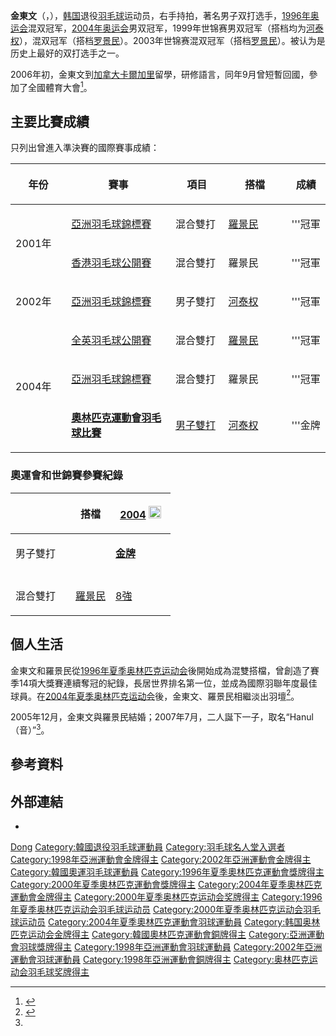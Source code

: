 {{noteTA|G1=Badminton}}
{{Infobox Badminton player
| image =
| playername              = 金東文
| caption                 = 
| birth_name              = 김동문
| date_of_birth           = {{birth date and age|1975|9|22}}
| place_of_birth          = {{KOR}}[[全羅南道|全羅南道]][[谷城郡|谷城郡]]
| residence               =
| height                  = {{height|m=1.85}}
| weight                  = 
| handedness              = 右手
| country                 = {{KOR}}
| years_intldebut         =
| years_started            = 
| coach                   = 
| event                   = 男子双打/混合双打
| highest_ranking         = '''第1位'''
| date_of_highest_ranking = 
| current_ranking         = 
| date_of_current_ranking = 
| titles                  = [[File:Gold_medal_olympic.svg|15px]] [[夏季奧林匹克運動會羽毛球比賽|奧運會]]：1（男雙）<br/>[[File:Gold_medal_olympic.svg|15px]] [[夏季奧林匹克運動會羽毛球比賽|奧運會]]：1（混雙）<br/>[[File:Gold_medal_world_centered-2.svg|15px]] [[世界羽毛球錦標賽|世錦賽]]：1（男双）<br/>[[File:Gold_medal_world_centered-2.svg|15px]] [[世界羽毛球錦標賽|世錦賽]]：2（混雙）<br/>[[File:Simple_silver_cup.svg|15px]] [[蘇迪曼盃|蘇迪曼盃]]：1
| bwf_id                  = 5745
}}
{{MedalTableTop|width=286px}}
{{MedalSport | 男子[[羽毛球|羽毛球]]}}
{{MedalCountry | {{KOR}} }}
{{MedalCompetition | [[奥林匹克运动会羽毛球比赛|奥林匹克运动会]]}}
{{MedalGold  | [[1996年夏季奥林匹克运动会|1996 亞特蘭大]] | [[1996年夏季奥林匹克运动会羽毛球比赛|混合雙打]]}}
{{MedalBronze| [[2000年夏季奥林匹克运动会|2000年 悉尼]] | [[2000年夏季奥林匹克运动会羽毛球比赛|男子雙打]]}}
{{MedalGold  | [[2004年夏季奥林匹克运动会|2004年 雅典]] | [[2004年夏季奥林匹克运动会羽毛球比赛|男子雙打]]}}
{{MedalCompetition | [[世界羽毛球锦标赛|世界羽毛球锦标赛]]}}
{{MedalBronze| [[1995年世界羽毛球锦标赛|1995年 洛桑]] | 男子雙打}}
{{MedalGold  | [[1999年世界羽毛球锦标赛|1999年 哥本哈根]] | 男子雙打}}
{{MedalGold  | [[1999年世界羽毛球锦标赛|1999年 哥本哈根]] | 混合雙打}}
{{MedalSilver| [[2001年世界羽毛球锦标赛|2001年 西維爾]] | 男子雙打}}
{{MedalSilver| [[2001年世界羽毛球锦标赛|2001年 西維爾]] | 混合雙打}}
{{MedalGold  | [[2003年世界羽毛球锦标赛|2003年 伯明翰]] | 混合雙打}}
{{MedalCompetition | [[羽球世界杯|世界杯]]}}
{{MedalSilver| [[1995年羽毛球世界盃|1995年 雅加達]] | 混合雙打}}
{{MedalCompetition | [[蘇迪曼盃|蘇迪曼盃]]}}
{{MedalBronze| [[1995年蘇迪曼盃|1995年 洛桑]] | 混合團體}}
{{MedalSilver| [[1997年蘇迪曼盃|1997年 格拉斯哥]] | 混合團體}}
{{MedalSilver| [[1999年蘇迪曼盃|1999年 哥本哈根]] | 混合團體}}
{{MedalBronze| [[2001年蘇迪曼盃|2001年 塞維亞]] | 混合團體}}
{{MedalGold  | [[2003年蘇迪曼盃|2003年 燕豪芬]] | 混合團體}}
{{MedalBronze| [[2005年蘇迪曼盃|2005年 北京]] | 混合團體}}
{{MedalCompetition | [[湯姆斯盃|湯姆斯盃]]}}
{{MedalBronze| [[1996年湯姆斯盃|1996年 香港]] | 男子團體}}
{{MedalBronze| [[2000年湯姆斯盃|2000年 吉隆坡]] | 男子團體}}
{{MedalBronze| [[2004年湯姆斯盃|2004年 雅加達]] | 男子團體}}
{{MedalCompetition | [[亞洲運動會羽毛球比賽|亚洲运动会]]}}
{{MedalBronze| [[1998年亚洲运动会羽毛球比賽|1998年 曼谷]] | 男子團體}}
{{MedalGold  | 1998年 曼谷 | 混合雙打}}
{{MedalGold  | [[2002年亞洲運動會羽毛球比賽|2002年 釜山]] | 男子團體}}
{{MedalGold  | 2002年 釜山 | 混合雙打}}
{{MedalCompetition | [[亞洲羽毛球錦標賽|亞洲錦標賽]]}}
{{MedalBronze| [[1995年亞洲羽毛球錦標賽|1995年 北京]] | 混合雙打 }}
{{MedalGold  | [[1998年亞洲羽毛球錦標賽|1998年 曼谷]] | 混合雙打 }}
{{MedalGold  | [[1999年亞洲羽毛球錦標賽|1999年 吉隆坡]] | 男子雙打 }}
{{MedalGold  | 1999年 吉隆坡 | 混合雙打 }}
{{MedalGold  | [[2001年亞洲羽毛球錦標賽|2001年 馬尼拉]] | 混合雙打 }}
{{MedalGold  | [[2002年亞洲羽毛球錦標賽|2002年 曼谷]] | 男子雙打 }}
{{MedalGold  | [[2004年亞洲羽毛球錦標賽|2004年 吉隆坡]] | 混合雙打 }}
{{MedalCompetition | [[世界青年羽毛球錦標賽|世界青年錦標賽]]}}
{{MedalBronze| [[1992年世界青年羽毛球錦標賽|1992年 雅加達]] | 男子雙打 }}
{{MedalSilver| 1992年 雅加達 | 混合雙打 }}
{{MedalBottom}}
'''金東文'''（{{kor|김동문|金東文|Kim Dong-moon}}，{{bd|1975年|9月22日|catIdx=K金}}），[[韩国|韩国]]退役[[羽毛球|羽毛球]]运动员，右手持拍，著名男子双打选手，[[1996年奥运会|1996年奥运会]]混双冠军，[[2004年奥运会|2004年奥运会]]男双冠军，1999年世锦赛男双冠军（搭档均为[[河泰权|河泰权]]），混双冠军（搭档[[罗景民|罗景民]]）。2003年世锦赛混双冠军（搭档[[罗景民|罗景民]]）。被认为是历史上最好的双打选手之一。

2006年初，金東文到[[加拿大|加拿大]][[卡爾加里|卡爾加里]]留學，研修語言，同年9月曾短暫回國，參加了全國體育大會<ref name="星洲网">{{cite news|title=韓國昔日混雙天王 金東文願分享奧運經驗|url=http://sports.sinchew.com.my/node/784|agency=星洲网|date=2007-10-10}}{{Dead link|date=2019年11月 |bot=InternetArchiveBot |fix-attempted=yes }}</ref>。

==主要比賽成績==
只列出曾進入準決賽的國際賽事成績：
{| class=wikitable style="text-align:center; font-size:small;" 
!width="80"|年份
!width="180"|賽事
!width="80"|項目
!width="100"|搭檔
!width="50"|成績
|-
!rowspan="2"|2001年
|[[2001年亞洲羽毛球錦標賽|亞洲羽毛球錦標賽]]
|混合雙打
|[[羅景民|羅景民]]
|bgcolor="gold"|'''冠軍
|-
|[[2001年香港羽毛球公開賽|香港羽毛球公開賽]]
|混合雙打
|羅景民
|bgcolor="gold"|'''冠軍
|-
!rowspan="1"|2002年
|[[2002年亞洲羽毛球錦標賽|亞洲羽毛球錦標賽]]
|男子雙打
|[[河泰权|河泰权]]
|bgcolor="gold"|'''冠軍
|-
!rowspan="3"|2004年
|[[2004年全英羽毛球公開賽|全英羽毛球公開賽]]
|混合雙打
|[[羅景民|羅景民]]
|bgcolor="gold"|'''冠軍
|-
|[[2004年亞洲羽毛球錦標賽|亞洲羽毛球錦標賽]]
|混合雙打
|羅景民
|bgcolor="gold"|'''冠軍
|-
|'''[[2004年夏季奧林匹克運動會羽毛球比賽|奧林匹克運動會羽毛球比賽]]'''
|[[2004年夏季奧林匹克運動會羽毛球男子雙打比賽|男子雙打]]
|[[河泰权|河泰权]]
|bgcolor="gold"|'''金牌
|}

===奧運會和世錦賽參賽紀錄===
{| class=wikitable style="text-align:center; font-size:small;" 
!
!搭檔
!width="80"|[[2004年夏季奧林匹克運動會羽毛球比賽|2004]] [[File:Olympic_rings_without_rims.svg|20px]]
|-
!rowspan="1" width="80"|男子雙打
|align="left"|{{nowrap|[[河泰权|河泰权]]}}
|bgcolor="gold"|'''{{gold01}} [[2004年夏季奧林匹克運動會羽毛球男子雙打比賽|金牌]]'''
|-
|
|-
!width="80"|混合雙打
|align="left"|[[羅景民|羅景民]]
|[[2004年夏季奧林匹克運動會羽毛球混合雙打比賽|8強]]
|}

== 個人生活 ==
金東文和羅景民從[[1996年夏季奥林匹克运动会|1996年夏季奥林匹克运动会]]後開始成為混雙搭檔，曾創造了賽季14項大獎賽連續奪冠的紀錄，長居世界排名第一位，並成為國際羽聯年度最佳球員。在[[2004年夏季奥林匹克运动会|2004年夏季奥林匹克运动会]]後，金東文、羅景民相繼淡出羽壇<ref>{{cite news|title=羽毛球混雙夢幻組合金東文羅景民宣布聖誕完婚|url=http://sports.people.com.cn/BIG5/22155/22164/3912095.html|agency=人民網－《京華時報》}}</ref>。

2005年12月，金東文與羅景民結婚；2007年7月，二人誕下一子，取名“Hanul（音）”<ref name="星洲网"/>。

== 參考資料 ==
{{Reflist}}

== 外部連結 ==
* {{BWF}}

{{苏迪曼杯冠军}}
{{奧林匹克運動會羽毛球男子雙打冠軍}}
{{奧林匹克運動會羽毛球混合雙打冠軍}}
{{世界羽毛球錦標賽男雙冠軍}}
{{世界羽毛球錦標賽混雙冠軍}}
{{亚洲羽毛球锦标赛混合双打冠军}}
{{亚洲运动会羽毛球比赛混合双打冠军}}
{{亚洲运动会羽毛球比赛男子团体冠军}}

{{Authority control}}
{{DEFAULTSORT:Kim Dong-moon}}
[[Category:金姓|Dong]]
[[Category:韓國退役羽毛球運動員|Category:韓國退役羽毛球運動員]]
[[Category:羽毛球名人堂入選者|Category:羽毛球名人堂入選者]]
[[Category:1998年亞洲運動會金牌得主|Category:1998年亞洲運動會金牌得主]]
[[Category:2002年亞洲運動會金牌得主|Category:2002年亞洲運動會金牌得主]]
[[Category:韓國奧運羽毛球運動員|Category:韓國奧運羽毛球運動員]]
[[Category:1996年夏季奧林匹克運動會獎牌得主|Category:1996年夏季奧林匹克運動會獎牌得主]]
[[Category:2000年夏季奧林匹克運動會獎牌得主|Category:2000年夏季奧林匹克運動會獎牌得主]]
[[Category:2004年夏季奧林匹克運動會金牌得主|Category:2004年夏季奧林匹克運動會金牌得主]]
[[Category:2000年夏季奥林匹克运动会奖牌得主|Category:2000年夏季奥林匹克运动会奖牌得主]]
[[Category:1996年夏季奥林匹克运动会羽毛球运动员|Category:1996年夏季奥林匹克运动会羽毛球运动员]]
[[Category:2000年夏季奥林匹克运动会羽毛球运动员|Category:2000年夏季奥林匹克运动会羽毛球运动员]]
[[Category:2004年夏季奧林匹克運動會羽球運動員|Category:2004年夏季奧林匹克運動會羽球運動員]]
[[Category:韩国奥林匹克运动会金牌得主|Category:韩国奥林匹克运动会金牌得主]]
[[Category:韓國奧林匹克運動會銅牌得主|Category:韓國奧林匹克運動會銅牌得主]]
[[Category:亞洲運動會羽球獎牌得主|Category:亞洲運動會羽球獎牌得主]]
[[Category:1998年亞洲運動會羽球運動員|Category:1998年亞洲運動會羽球運動員]]
[[Category:2002年亞洲運動會羽球運動員|Category:2002年亞洲運動會羽球運動員]]
[[Category:1998年亞洲運動會銅牌得主|Category:1998年亞洲運動會銅牌得主]]
[[Category:奥林匹克运动会羽毛球奖牌得主|Category:奥林匹克运动会羽毛球奖牌得主]]